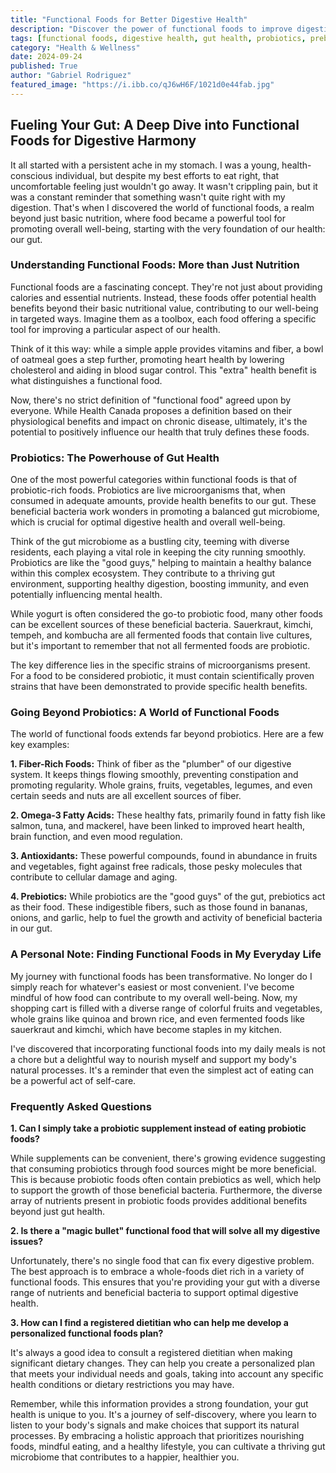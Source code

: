 ```yaml
---
title: "Functional Foods for Better Digestive Health"
description: "Discover the power of functional foods to improve digestive health. Explore probiotics, fiber-rich foods, omega-3 fatty acids, antioxidants, and prebiotics for a thriving gut microbiome. Learn how to incorporate these foods into your daily diet for better digestion and overall well-being."
tags: [functional foods, digestive health, gut health, probiotics, prebiotics, fiber, omega-3 fatty acids, antioxidants, fermented foods, healthy eating, nutrition]
category: "Health & Wellness"
date: 2024-09-24
published: True
author: "Gabriel Rodriguez"
featured_image: "https://i.ibb.co/qJ6wH6F/1021d0e44fab.jpg"
---
```


##  Fueling Your Gut: A Deep Dive into Functional Foods for Digestive Harmony

It all started with a persistent ache in my stomach.  I was a young, health-conscious individual, but despite my best efforts to eat right, that uncomfortable feeling just wouldn't go away. It wasn't crippling pain, but it was a constant reminder that something wasn't quite right with my digestion. That's when I discovered the world of functional foods, a realm beyond just basic nutrition, where food became a powerful tool for promoting overall well-being, starting with the very foundation of our health: our gut.

### Understanding Functional Foods:  More than Just Nutrition

Functional foods are a fascinating concept.  They're not just about providing calories and essential nutrients. Instead, these foods offer potential health benefits beyond their basic nutritional value, contributing to our well-being in targeted ways.  Imagine them as a toolbox, each food offering a specific tool for improving a particular aspect of our health.

Think of it this way: while a simple apple provides vitamins and fiber, a bowl of oatmeal goes a step further, promoting heart health by lowering cholesterol and aiding in blood sugar control.  This "extra" health benefit is what distinguishes a functional food. 

Now, there's no strict definition of "functional food" agreed upon by everyone.  While Health Canada proposes a definition based on their physiological benefits and impact on chronic disease, ultimately, it's the potential to positively influence our health that truly defines these foods. 

### Probiotics: The Powerhouse of Gut Health

One of the most powerful categories within functional foods is that of probiotic-rich foods. Probiotics are live microorganisms that, when consumed in adequate amounts, provide health benefits to our gut. These beneficial bacteria work wonders in promoting a balanced gut microbiome, which is crucial for optimal digestive health and overall well-being. 

Think of the gut microbiome as a bustling city, teeming with diverse residents, each playing a vital role in keeping the city running smoothly.  Probiotics are like the "good guys," helping to maintain a healthy balance within this complex ecosystem.  They contribute to a thriving gut environment, supporting healthy digestion, boosting immunity, and even potentially influencing mental health.

While yogurt is often considered the go-to probiotic food, many other foods can be excellent sources of these beneficial bacteria.  Sauerkraut, kimchi, tempeh, and kombucha are all fermented foods that contain live cultures, but it's important to remember that not all fermented foods are probiotic. 

The key difference lies in the specific strains of microorganisms present.  For a food to be considered probiotic, it must contain scientifically proven strains that have been demonstrated to provide specific health benefits.  

###  Going Beyond Probiotics:  A World of Functional Foods

The world of functional foods extends far beyond probiotics.  Here are a few key examples:

**1. Fiber-Rich Foods:**  Think of fiber as the "plumber" of our digestive system.  It keeps things flowing smoothly, preventing constipation and promoting regularity.  Whole grains, fruits, vegetables, legumes, and even certain seeds and nuts are all excellent sources of fiber.

**2. Omega-3 Fatty Acids:**  These healthy fats, primarily found in fatty fish like salmon, tuna, and mackerel, have been linked to improved heart health, brain function, and even mood regulation.

**3. Antioxidants:**  These powerful compounds, found in abundance in fruits and vegetables, fight against free radicals, those pesky molecules that contribute to cellular damage and aging.

**4. Prebiotics:**  While probiotics are the "good guys" of the gut, prebiotics act as their food.  These indigestible fibers, such as those found in bananas, onions, and garlic, help to fuel the growth and activity of beneficial bacteria in our gut.

###  A Personal Note:  Finding Functional Foods in My Everyday Life

My journey with functional foods has been transformative.  No longer do I simply reach for whatever's easiest or most convenient. I've become mindful of how food can contribute to my overall well-being.  Now, my shopping cart is filled with a diverse range of colorful fruits and vegetables, whole grains like quinoa and brown rice, and even fermented foods like sauerkraut and kimchi, which have become staples in my kitchen.

I've discovered that incorporating functional foods into my daily meals is not a chore but a delightful way to nourish myself and support my body's natural processes.  It's a reminder that even the simplest act of eating can be a powerful act of self-care.

###  Frequently Asked Questions

**1.  Can I simply take a probiotic supplement instead of eating probiotic foods?**

While supplements can be convenient, there's growing evidence suggesting that consuming probiotics through food sources might be more beneficial. This is because probiotic foods often contain prebiotics as well, which help to support the growth of those beneficial bacteria.  Furthermore, the diverse array of nutrients present in probiotic foods provides additional benefits beyond just gut health.

**2.  Is there a "magic bullet" functional food that will solve all my digestive issues?**

Unfortunately, there's no single food that can fix every digestive problem.  The best approach is to embrace a whole-foods diet rich in a variety of functional foods.  This ensures that you're providing your gut with a diverse range of nutrients and beneficial bacteria to support optimal digestive health.

**3.  How can I find a registered dietitian who can help me develop a personalized functional foods plan?**

It's always a good idea to consult a registered dietitian when making significant dietary changes.  They can help you create a personalized plan that meets your individual needs and goals, taking into account any specific health conditions or dietary restrictions you may have.

Remember, while this information provides a strong foundation, your gut health is unique to you.  It's a journey of self-discovery, where you learn to listen to your body's signals and make choices that support its natural processes.  By embracing a holistic approach that prioritizes nourishing foods, mindful eating, and a healthy lifestyle, you can cultivate a thriving gut microbiome that contributes to a happier, healthier you. 